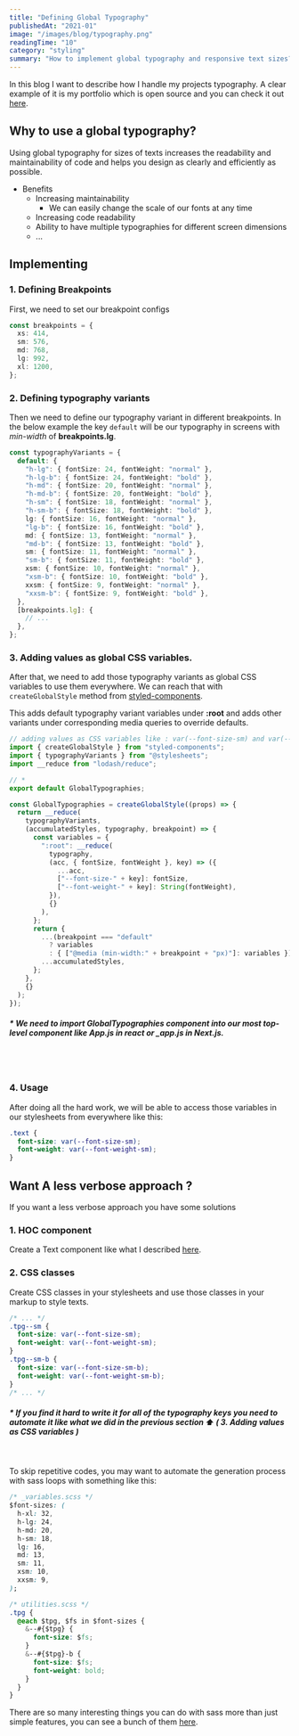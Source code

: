```yaml
---
title: "Defining Global Typography"
publishedAt: "2021-01"
image: "/images/blog/typography.png"
readingTime: "10"
category: "styling"
summary: "How to implement global typography and responsive text sizes?"
---
```


In this blog I want to describe how I handle my projects typography.
A clear example of it is my portfolio which is open source and you can check it out [here](https://github.com/milad-afkhami/portfolio).

## Why to use a global typography?

Using global typography for sizes of texts increases the readability and maintainability of code and helps you design as clearly and efficiently as possible.

- Benefits
  - Increasing maintainability
    - We can easily change the scale of our fonts at any time
  - Increasing code readability
  - Ability to have multiple typographies for different screen dimensions
  - ...

## Implementing

### 1. Defining Breakpoints

First, we need to set our breakpoint configs

```typescript
const breakpoints = {
  xs: 414,
  sm: 576,
  md: 768,
  lg: 992,
  xl: 1200,
};
```

### 2. Defining typography variants

Then we need to define our typography variant in different breakpoints.
In the below example the key `default` will be our typography in screens with _min-width_ of **breakpoints.lg**.

```typescript
const typographyVariants = {
  default: {
    "h-lg": { fontSize: 24, fontWeight: "normal" },
    "h-lg-b": { fontSize: 24, fontWeight: "bold" },
    "h-md": { fontSize: 20, fontWeight: "normal" },
    "h-md-b": { fontSize: 20, fontWeight: "bold" },
    "h-sm": { fontSize: 18, fontWeight: "normal" },
    "h-sm-b": { fontSize: 18, fontWeight: "bold" },
    lg: { fontSize: 16, fontWeight: "normal" },
    "lg-b": { fontSize: 16, fontWeight: "bold" },
    md: { fontSize: 13, fontWeight: "normal" },
    "md-b": { fontSize: 13, fontWeight: "bold" },
    sm: { fontSize: 11, fontWeight: "normal" },
    "sm-b": { fontSize: 11, fontWeight: "bold" },
    xsm: { fontSize: 10, fontWeight: "normal" },
    "xsm-b": { fontSize: 10, fontWeight: "bold" },
    xxsm: { fontSize: 9, fontWeight: "normal" },
    "xxsm-b": { fontSize: 9, fontWeight: "bold" },
  },
  [breakpoints.lg]: {
    // ...
  },
};
```

### 3. Adding values as global CSS variables.

After that, we need to add those typography variants as global CSS variables to use them everywhere.
We can reach that with `createGlobalStyle` method from [styled-components](https://styled-components.com/).

This adds default typography variant variables under **:root** and adds other variants under corresponding media queries to override defaults.

```typescript
// adding values as CSS variables like : var(--font-size-sm) and var(--font-weight-sm)
import { createGlobalStyle } from "styled-components";
import { typographyVariants } from "@stylesheets";
import __reduce from "lodash/reduce";

// *
export default GlobalTypographies;

const GlobalTypographies = createGlobalStyle((props) => {
  return __reduce(
    typographyVariants,
    (accumulatedStyles, typography, breakpoint) => {
      const variables = {
        ":root": __reduce(
          typography,
          (acc, { fontSize, fontWeight }, key) => ({
            ...acc,
            ["--font-size-" + key]: fontSize,
            ["--font-weight-" + key]: String(fontWeight),
          }),
          {}
        ),
      };
      return {
        ...(breakpoint === "default"
          ? variables
          : { ["@media (min-width:" + breakpoint + "px)"]: variables }),
        ...accumulatedStyles,
      };
    },
    {}
  );
});
```

##### \* We need to import **GlobalTypographies** component into our most top-level component like App.js in react or \_app.js in Next.js.

<br />
<br />

### 4. Usage

After doing all the hard work, we will be able to access those variables in our stylesheets
from everywhere like this:

```css
.text {
  font-size: var(--font-size-sm);
  font-weight: var(--font-weight-sm);
}
```

## Want A less verbose approach ?

If you want a less verbose approach you have some solutions

### 1. HOC component

Create a Text component like what I described [here](https://milad-afkhami.com/gists/text).

### 2. CSS classes

Create CSS classes in your stylesheets and use those classes in your markup to style texts.

```css
/* ... */
.tpg--sm {
  font-size: var(--font-size-sm);
  font-weight: var(--font-weight-sm);
}
.tpg--sm-b {
  font-size: var(--font-size-sm-b);
  font-weight: var(--font-weight-sm-b);
}
/* ... */
```

##### \* If you find it hard to write it for all of the typography keys you need to automate it like what we did in the previous section ⬆️ ( 3. Adding values as CSS variables )

<br />

To skip repetitive codes, you may want to automate the generation process with sass loops with something like this:

```css
/* _variables.scss */
$font-sizes: (
  h-xl: 32,
  h-lg: 24,
  h-md: 20,
  h-sm: 18,
  lg: 16,
  md: 13,
  sm: 11,
  xsm: 10,
  xxsm: 9,
);

/* utilities.scss */
.tpg {
  @each $tpg, $fs in $font-sizes {
    &--#{$tpg} {
      font-size: $fs;
    }
    &--#{$tpg}-b {
      font-size: $fs;
      font-weight: bold;
    }
  }
}
```

There are so many interesting things you can do with sass more than just simple features, you can see a bunch of them [here](https://milad-afkhami.com/gists/sass).
